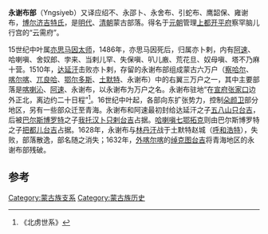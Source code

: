 '''永谢布部'''（Yngsiyeb）又译应绍不、永邵卜、永舍布、引蛇布、鹰韶保、雍谢布，[[博尔济吉特氏|博尔济吉特氏]]，是[[明代|明代]]、[[清朝|清朝]]蒙古部落。得名于[[元朝|元朝]]管理[[元上都|上都]][[开平府|开平府]]察罕脑儿行宫的“云需府”。

15世纪中叶属[[亦思马因|亦思马因]][[太师|太师]]，1486年，亦思马因死后，归属亦卜剌，内有[[阿速|阿速]]、哈喇嗔、舍奴郎、孛来、当剌儿罕、失保嗔、叭儿廒、荒花旦、奴母嗔、塔不乃麻十营。1510年，[[达延汗|达延汗]]击败亦卜剌，存留的永谢布部组成蒙古六万户（[[察哈尔部|察哈尔]]、[[喀尔喀蒙古族|喀尔喀]]、[[兀良哈三卫|兀良哈]]、[[鄂尔多斯部|鄂尔多斯]]、[[土默特部|土默特]]、永谢布）中的右翼三万户之一，其中主要部落是[[喀喇沁|喀喇沁]]、[[阿苏特|阿速]]、永谢布，以永谢布为万户之名。永谢布驻地“在[[宣府|宣府]][[张家口|张家口]]边外正北，离边约二十日程”<ref>《北虏世系》</ref>。16世纪中叶起，各部向东扩张势力，控制[[朵颜卫|朵颜卫]]部分地区，另有一些部众迁至青海。永谢布和阿速最初封给达延汗之子[[鄂不锡衮青台吉|五八山只台吉]]，后被[[巴尔斯博罗特|巴尔斯博罗特]]之子[[博迪达喇鄂特罕台吉|我托汉卜只剌台吉]]占据。[[喀喇沁部|哈喇嗔七鄂拓克]]则由巴尔斯博罗特之子[[昆都力哈|把都儿台吉]]占据。1628年，永谢布与[[林丹汗|林丹汗]]战于土默特赵城（[[呼和浩特|呼和浩特]]），失败，部落散逸，部名随之消失；1632年，[[外喀尔喀|外喀尔喀]]的[[绰克图台吉|绰克图台吉]]将青海地区的永谢布部残破。

==参考==
<references/>

{{蒙古族}}
{{清代蒙古}}
[[Category:蒙古族支系|Category:蒙古族支系]]
[[Category:蒙古族历史|Category:蒙古族历史]]